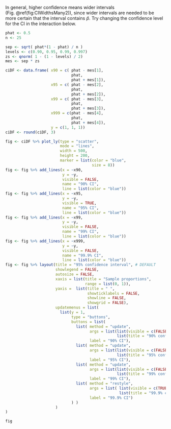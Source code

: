 In general, higher confidence means wider intervals (Fig.\ \@ref(fig:CIWidthsMany2)), since wider intervals are needed to be more certain that the interval contains $\hat{p}$.
Try changing the confidence level for the CI in the interaction below.

```r
phat <- 0.5
n <- 25

sep <- sqrt( phat*(1 - phat) / n )
levels <- c(0.90, 0.95, 0.99, 0.997)
zs <- qnorm( 1 - (1 - levels) / 2)
mes <- sep * zs

ciDF <- data.frame( x90 = c( phat - mes[1],
                             phat,
                             phat + mes[1]),
                    x95 = c( phat - mes[2],
                             phat,
                             phat + mes[2]),
                    x99 = c( phat - mes[3],
                             phat,
                             phat + mes[3]),
                    x999 = c(phat - mes[4],
                             phat,
                             phat + mes[4]),
                    y = c(1, 1, 1))
ciDF <- round(ciDF, 3)

fig <- ciDF %>% plot_ly(type = "scatter",
                        mode = "lines",
                        width = 500, 
                        height = 200,
                        marker = list(color = "blue",
                                      size = 8))
fig <- fig %>% add_lines(x = ~x90, 
                         y = ~y, 
                         visible = FALSE,
                         name = "90% CI",
                         line = list(color = "blue")) 
fig <- fig %>% add_lines(x = ~x95, 
                         y = ~y, 
                         visible = TRUE,
                         name = "95% CI",
                         line = list(color = "blue")) 
fig <- fig %>% add_lines(x = ~x99, 
                         y = ~y, 
                         visible = FALSE,
                         name = "99% CI",
                         line = list(color = "blue")) 
fig <- fig %>% add_lines(x = ~x999, 
                         y = ~y, 
                         visible = FALSE,
                         name = "99.9% CI",
                         line = list(color = "blue")) 
fig <- fig %>% layout(title = "95% confidence interval", # DEFAULT
                      showlegend = FALSE,
                      autosize = FALSE,
                      xaxis = list(title = "Sample proportions",
                                   range = list(0, 1)),
                      yaxis =  list(title = " ",
                                    showticklabels = FALSE,
                                    showline = FALSE,
                                    showgrid = FALSE),
                      updatemenus = list(
                        list(y = 1,
                             type = "buttons",
                             buttons = list(
                               list( method = "update",
                                     args = list(list(visible = c(FALSE, TRUE, FALSE, FALSE)),
                                                 list(title = "90% confidence interval")),
                                     label = "90% CI"),
                               list( method = "update",
                                     args = list(list(visible = c(FALSE, FALSE, TRUE, FALSE)),
                                                 list(title = "95% confidence interval")),
                                     label = "95% CI"),
                               list( method = "update",
                                     args = list(list(visible = c(FALSE, FALSE, FALSE, TRUE)),
                                                 list(title = "99% confidence interval")),
                                     label = "99% CI"),
                               list( method = "restyle",
                                     args = list( list(visible = c(TRUE, FALSE, FALSE, FALSE)),
                                                  list(title = "99.9% confidence interval")),
                                     label = "99.9% CI")
                             ) )
                      )
)

fig
```
